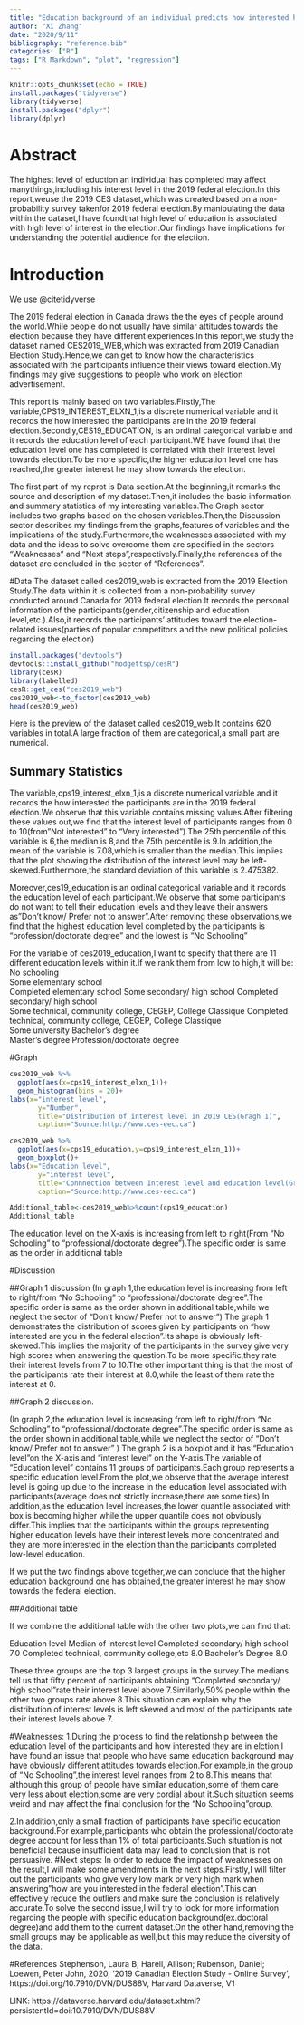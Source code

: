 ```yaml
---
title: "Education background of an individual predicts how interested he is in the 2019 federal election."
author: "Xi Zhang"
date: "2020/9/11"
bibliography: "reference.bib"
categories: ["R"]
tags: ["R Markdown", "plot", "regression"]
---
```


```r
knitr::opts_chunk$set(echo = TRUE)
install.packages("tidyverse")
library(tidyverse)
install.packages("dplyr")
library(dplyr)
```

# Abstract
The highest level of eduction an individual has completed may affect manythings,including his interest level in the 2019 federal election.In this report,weuse the 2019 CES dataset,which was created based on a non-probability survey takenfor 2019 federal election.By manipulating the data within the dataset,I have foundthat high level of education is associated with high level of interest in the election.Our
findings have implications for understanding the potential audience for the election.

# Introduction
We use @citetidyverse

The 2019 federal election in Canada draws the the eyes of people around the world.While people do not usually have similar attitudes towards the election because they have different experiences.In this report,we study the dataset named CES2019_WEB,which was extracted from 2019 Canadian Election Study.Hence,we can get to know how the characteristics associated with the participants influence their views toward election.My findings may give suggestions to people who work on election advertisement.

This report is mainly based on two variables.Firstly,The variable,CPS19_INTEREST_ELXN_1,is a discrete numerical variable and it records the how interested the participants are in the 2019 federal election.Secondly,CES19_EDUCATION, is an ordinal categorical variable and it records the education level of each participant.WE have found that the education level one has completed is correlated with their interest level towards election.To be more specific,the higher education level one has reached,the greater interest he may show towards the election.

The first part of my reprot is Data section.At the beginning,it remarks the source and description of my dataset.Then,it includes the basic information and summary statistics of my interesting variables.The Graph sector includes two graphs based on the chosen variables.Then,the Discussion sector describes my findings from the graphs,features of variables and the implications of the study.Furthermore,the weaknesses associated with my data and the ideas to solve overcome them are specified in the sectors "Weaknesses" and "Next steps",respectively.Finally,the references of the dataset are concluded in the sector of "References".


#Data
The dataset called ces2019_web is extracted from the 2019 Election Study.The data within it is collected from a non-probability survey conducted around Canada for 2019 federal election.It records the personal information of the participants(gender,citizenship and education level,etc.).Also,it records the participants' attitudes toward the election-related issues(parties of popular competitors and the new political policies regarding the election)

```r
install.packages("devtools")
devtools::install_github("hodgettsp/cesR")
library(cesR)
library(labelled)
cesR::get_ces("ces2019_web")
ces2019_web<-to_factor(ces2019_web)
head(ces2019_web)
```


Here is the preview of the dataset called ces2019_web.It contains 620 variables in total.A large fraction of them are categorical,a small part are numerical.

## Summary Statistics

The variable,cps19_interest_elxn_1,is a discrete numerical variable and it records the how interested the participants are in the 2019 federal election.We observe that this variable contains missing values.After filtering these values out,we find that the interest level of participants ranges from 0 to 10(from"Not interested" to "Very interested").The 25th percentile of this variable is 6,the median is 8,and the 75th percentile is 9.In addition,the mean of the variable is 7.08,which is smaller than the median.This implies that the plot showing the distribution of the interest level may be left-skewed.Furthermore,the standard deviation of this variable is 2.475382.

Moreover,ces19_education is an ordinal categorical variable and it records the education level of each participant.We observe that some participants do not want to tell their education levels and they leave their answers as"Don't know/ Prefer not to answer".After removing these observations,we find that the highest education level completed by the participants is "profession/doctorate degree" and the lowest is "No Schooling"

For the variable of ces2019_education,I want to specify that there are 11 different education levels within it.If we rank them from low to high,it will be:
No schooling	
Some elementary school	
Completed elementary school	
Some secondary/ high school	
Completed secondary/ high school	
Some technical, community college, CEGEP, College Classique	
Completed technical, community college, CEGEP, College Classique	
Some university	
Bachelor's degree	
Master's degree
Profession/doctorate degree


#Graph

```r
ces2019_web %>%
  ggplot(aes(x=cps19_interest_elxn_1))+
  geom_histogram(bins = 20)+
labs(x="interest level",
       y="Number",
       title="Distribution of interest level in 2019 CES(Gragh 1)",
       caption="Source:http://www.ces-eec.ca")
```
```r
ces2019_web %>%
  ggplot(aes(x=cps19_education,y=cps19_interest_elxn_1))+
  geom_boxplot()+
labs(x="Education level",
       y="interest level",
       title="Connnection between Interest level and education level(Graph 2)",
       caption="Source:http://www.ces-eec.ca")
```

```r
Additional_table<-ces2019_web%>%count(cps19_education)
Additional_table
```
The education level on the X-axis is increasing from left to right(From "No Schooling" to "professional/doctorate degree").The specific order is same as the order in additional table



#Discussion

##Graph 1 discussion
(In graph 1,the education level is increasing from left to right/from "No Schooling" to "professional/doctorate degree ".The specific order is same as the order shown in additional table,while we neglect the sector of "Don't know/ Prefer not to answer")
The graph 1 demonstrates the distribution of scores given by participants on "how interested are you in the federal election".Its shape is obviously left-skewed.This implies the majority of the participants in the survey give very high scores when answering the question.To be more specific,they rate their interest levels from 7 to 10.The other important thing is that the most of the participants rate their interest at 8.0,while the least of them rate the interest at 0.

##Graph 2 discussion.

(In graph 2,the education level is increasing from left to right/from "No Schooling" to "professional/doctorate degree".The specific order is same as the order shown in additional table,while we neglect the sector of "Don't know/ Prefer not to answer" )
The graph 2 is a boxplot and it has "Education level"on the X-axis and "interest level" on the Y-axis.The variable of "Education level" contains 11 groups of participants.Each group represents a specific education level.From the plot,we observe that the average interest level is going up due to the increase in the education level associated with participants(average does not strictly increase,there are some ties).In addition,as the education level increases,the lower quantile associated with box is becoming higher while the upper quantile does not obviously differ.This implies that the participants within the groups representing higher education levels have their interest levels more concentrated and they are more interested in the election than the participants completed low-level education.

If we put the two findings above together,we can conclude that the higher education background one has obtained,the greater interest he may show towards the federal election.


##Additional table

If we combine the additional table with the other two plots,we can find that:

Education level                               Median of interest level
Completed secondary/ high school                        7.0
Completed technical, community college,etc              8.0
Bachelor's Degree                                       8.0

These three groups are the top 3 largest groups in the survey.The medians tell us that fifty percent of participants obtaining "Completed secondary/ high school"rate their interest level above 7.Similarly,50% people within the other two groups rate above 8.This situation can explain why the distribution of interest levels is left skewed and most of the participants rate their interest levels above 7.


#Weaknesses:
1.During the process to find the relationship between the education level of the participants and how interested they are in elction,I have found an issue that people who have same education background may have obviously different attitudes towards election.For example,in the group of "No Schooling",the interest level ranges from 2 to 8.This means that although this group of people have similar education,some of them care very less about election,some are very cordial about it.Such situation seems weird and may affect the final conclusion for the "No Schooling"group.

2.In addition,only a small fraction of participants have specific education background.For example,participants who obtain the professional/doctorate degree account for less than 1% of total participants.Such situation is not beneficial because insufficient data may lead to conclusion that is not persuasive.
#Next steps:
In order to reduce the impact of weaknesses on the result,I will make some amendments in the next steps.Firstly,I will filter out the participants who give very low mark or very high mark when answering"how are you interested in the federal election".This can effectively reduce the outliers and make sure the conclusion is relatively accurate.To solve the second issue,I will try to look for more information regarding the people with specific education background(ex.doctoral degree)and add them to the current dataset.On the other hand,removing the small groups may be applicable as well,but this may reduce the diversity of the data.



#References
Stephenson, Laura B; Harell, Allison; Rubenson, Daniel; Loewen, Peter John, 2020, '2019 Canadian Election Study - Online Survey', https://doi.org/10.7910/DVN/DUS88V, Harvard Dataverse, V1

LINK: https://dataverse.harvard.edu/dataset.xhtml?persistentId=doi:10.7910/DVN/DUS88V





